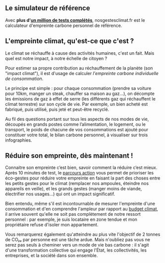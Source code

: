 ## Le simulateur de référence

Avec **plus d'[un million de tests complétés](/statistiques)**, nosgestesclimat.fr est le calculateur d'empreinte carbone personnel de référence.

## L'empreinte climat, qu'est-ce que c'est ?

Le climat se réchauffe à cause des activités humaines, c'est un fait. Mais quel est notre impact, à notre échelle de citoyen ?

Pour estimer sa propre contribution au réchauffement de la planète (son "impact climat"), il est d'usage de calculer _l'empreinte carbone individuelle de consommation_.

Le principe est simple : pour chaque consommation (prendre sa voiture pour 10km, manger un steak, chauffer sa maison au gaz...), on décompte les émissions de gaz à effet de serre (les différents gaz qui réchauffent le climat terrestre) sur son cycle de vie. Par exemple, un bien acheté est fabriqué, puis utilisé, puis jeté et peut-être recyclé.

Au fil des questions portant sur tous les aspects de nos modes de vie, découpés en grands postes comme l’alimentation, le logement, ou le transport, le poids de chacune de vos consommations est ajouté pour constituer votre total, le bilan carbone personnel, à visualiser sur trois infographies.

## Réduire son empreinte, dès maintenant !

Connaitre son empreinte c’est bien, savoir comment la réduire c’est mieux. Après 10 minutes de test, le [parcours action](https://nosgestesclimat.fr/actions) vous permet de prioriser les éco-gestes pour réduire votre empreinte en faisant la part des choses entre les petits gestes pour le climat (remplacer nos ampoules, éteindre nos appareils en veille), et les grands gestes (manger moins de viande, électrifier nos usages...) qui ont un impact significatif.

Bien entendu, même s'il est incontournable de mesurer l'empreinte d'une consommation et d'en comprendre l'ampleur par rapport au [budget climat](https://nosgestesclimat.fr/blog/budget), il arrive souvent qu'elle ne soit pas complètement de notre ressort personnel : par exemple, je suis locataire en zone tendue et mon propriétaire refuse d'isoler mon appartement.

Vous remarquerez également qu'atteindre au plus vite l'objectif de 2 tonnes de CO₂ₑ par personne est une tâche ardue. Mais n'oubliez pas vous ne serez pas seuls à cheminer vers un mode de vie bas carbone : il s'agit d'une transformation collective qui engage l'État, les collectivités, les entreprises, et la société dans son ensemble.
